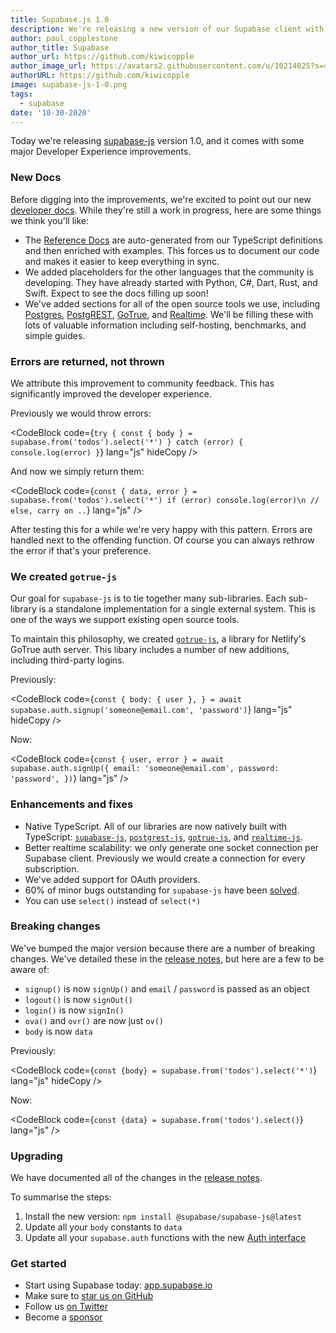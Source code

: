 ```yaml
---
title: Supabase.js 1.0
description: We're releasing a new version of our Supabase client with some awesome new improvements.
author: paul_copplestone
author_title: Supabase
author_url: https://github.com/kiwicopple
author_image_url: https://avatars2.githubusercontent.com/u/10214025?s=400&u=c6775be2ae667e2acae3ccd347fed62bb3f5b3e7&v=4
authorURL: https://github.com/kiwicopple
image: supabase-js-1-0.png
tags:
  - supabase
date: '10-30-2020'
---
```


Today we're releasing [supabase-js](https://github.com/supabase/supabase-js) version 1.0, and it comes with some major Developer Experience improvements.

<!--truncate-->

### New Docs

Before digging into the improvements, we're excited to point out our new [developer docs](/docs/client/supabase-client). While they're still a work in progress, here are some things we think you'll like:

- The [Reference Docs](/docs/client/supabase-client) are auto-generated from our TypeScript definitions and then enriched with examples. This forces us to document our code and makes it easier to keep everything in sync.
- We added placeholders for the other languages that the community is developing. They have already started with Python, C#, Dart, Rust, and Swift. Expect to see the docs filling up soon!
- We've added sections for all of the open source tools we use, including [Postgres](/docs/postgres/server/about), [PostgREST](/docs/postgrest/server/about), [GoTrue](/docs/gotrue/server/about), and [Realtime](/docs/realtime/server/about). We'll be filling these with lots of valuable information including self-hosting, benchmarks, and simple guides.

### Errors are returned, not thrown

We attribute this improvement to community feedback. This has significantly improved the developer experience.

Previously we would throw errors:

<CodeBlock
  code={`try {
  const { body } = supabase.from('todos').select('*')
} catch (error) {
  console.log(error)
}`}
  lang="js"
  hideCopy
/>

And now we simply return them:

<CodeBlock
  code={`const { data, error } = supabase.from('todos').select('*')
if (error) console.log(error)\n
// else, carry on ..`}
  lang="js"
/>

After testing this for a while we're very happy with this pattern. Errors are handled next to the offending function. Of course you can always rethrow the error if that's your preference.

### We created `gotrue-js`

Our goal for `supabase-js` is to tie together many sub-libraries. Each sub-library is a standalone implementation for a single external system. This is one of the ways we support existing open source tools.

To maintain this philosophy, we created [`gotrue-js`](https://github.com/supabase/gotrue-js), a library for Netlify's GoTrue auth server. This libary includes a number of new additions, including third-party logins.

Previously:

<CodeBlock
  code={`const {
  body: { user },
} = await supabase.auth.signup('someone@email.com', 'password')`}
  lang="js"
  hideCopy
/>

Now:

<CodeBlock
  code={`const { user, error } = await supabase.auth.signUp({
  email: 'someone@email.com',
  password: 'password',
})`}
  lang="js"
/>

### Enhancements and fixes

- Native TypeScript. All of our libraries are now natively built with TypeScript: [`supabase-js`](https://github.com/supabase/supabase-js), [`postgrest-js`](https://github.com/supabase/postgrest-js), [`gotrue-js`](https://github.com/supabase/gotrue-js), and [`realtime-js`](https://github.com/supabase/realtime-js).
- Better realtime scalability: we only generate one socket connection per Supabase client. Previously we would create a connection for every subscription.
- We've added support for OAuth providers.
- 60% of minor bugs outstanding for `supabase-js` have been [solved](https://github.com/supabase/supabase-js/pull/50).
- You can use `select()` instead of `select(*)`

### Breaking changes

We've bumped the major version because there are a number of breaking changes. We've detailed these in the [release notes](https://github.com/supabase/supabase-js/releases/tag/v1.0.1), but here are a few to be aware of:

- `signup()` is now `signUp()` and `email` / `password` is passed as an object
- `logout()` is now `signOut()`
- `login()` is now `signIn()`
- `ova()` and `ovr()` are now just `ov()`
- `body` is now `data`

Previously:

<CodeBlock code={`const {body} = supabase.from('todos').select('*')`} lang="js" hideCopy />

Now:

<CodeBlock code={`const {data} = supabase.from('todos').select()`} lang="js" />

### Upgrading

We have documented all of the changes in the [release notes](https://github.com/supabase/supabase-js/releases/tag/v1.0.1).

To summarise the steps:

1. Install the new version: `npm install @supabase/supabase-js@latest`
2. Update all your `body` constants to `data`
3. Update all your `supabase.auth` functions with the new [Auth interface](/docs/client/auth-signup)

### Get started

- Start using Supabase today: [app.supabase.io](https://app.supabase.io/)
- Make sure to [star us on GitHub](https://github.com/supabase/supabase)
- Follow us [on Twitter](https://twitter.com/supabase_io)
- Become a [sponsor](https://github.com/sponsors/supabase)
